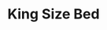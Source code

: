---
title: "King Size Bed"
meta_title: "King Size Bed craft"
description: "Craft de King Size Bed"
rank: "a"
draft: false
name: "King Size Bed"
recipe_img: "https://wiki.pokexgames.com/images/e/ea/King_Size_Bed1.png"
level: 96
craft_time: 129600
result: 1
value_npc: 1
ingredients:
  - name: "Black/White Bed"
    quantity: 2
    item_img: "https://wiki.pokexgames.com/images/a/a0/BlackWhite_Bed.png"
    value_npc: 1
  - name: "Poké Ball Bed"
    quantity: 1
    item_img: "https://wiki.pokexgames.com/images/e/e6/Pok%C3%A9_Ball_Bed.png"
    value_npc: 1
  - name: "Oak Planks"
    quantity: 2
    item_img: "https://wiki.pokexgames.com/images/c/c1/Oak_Planks.png"
    value_npc: 1
---